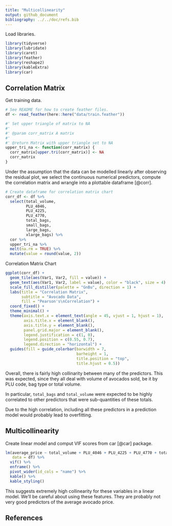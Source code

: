 ```yaml
---
title: "Multicollinearity"
output: github_document
bibliography: ../../doc/refs.bib
---
```


Load libraries.

```r
library(tidyverse)
library(lubridate)
library(caret)
library(feather)
library(reshape2)
library(kableExtra)
library(car)
```

## Correlation Matrix

Get training data.

```r
# See README for how to create feather files.
df <- read_feather(here::here("data/train.feather"))
```

```r
#' Set upper triangle of matrix to NA
#'
#' @param corr_matrix A matrix
#'
#' @return Matrix with upper triangle set to NA
upper_tri_na <- function(corr_matrix) {
  corr_matrix[upper.tri(corr_matrix)] <- NA
  corr_matrix
}
```

Under the assumption that the data can be modelled linearly after observing the residual plot, we select the continuous numerical predictors, compute the correlation matrix and wrangle into a plottable dataframe [@corr].

```r
# Create dataframe for correlation matrix chart
corr_df <- df %>% 
  select(total_volume, 
         PLU_4046, 
         PLU_4225, 
         PLU_4770, 
         total_bags, 
         small_bags, 
         large_bags, 
         xlarge_bags) %>% 
  cor %>% 
  upper_tri_na %>% 
  melt(na.rm = TRUE) %>% 
  mutate(value = round(value, 2))
```

Correlation Matrix Chart

```r
ggplot(corr_df) + 
  geom_tile(aes(Var1, Var2, fill = value)) +
  geom_text(aes(Var1, Var2, label = value), color = "black", size = 4) +
  scale_fill_distiller(palette = "GnBu", direction = 1) +
  labs(title = "Correlation Matrix",
       subtitle = "Avocado Data",
       fill = "Pearson's\nCorrelation") +
  coord_fixed() +
  theme_minimal() +
  theme(axis.text.x = element_text(angle = 45, vjust = 1, hjust = 1),
        axis.title.x = element_blank(),
        axis.title.y = element_blank(),
        panel.grid.major = element_blank(),
        legend.justification = c(1, 0),
        legend.position = c(0.55, 0.7),
        legend.direction = "horizontal") +
  guides(fill = guide_colorbar(barwidth = 7, 
                               barheight = 1,
                               title.position = "top", 
                               title.hjust = 0.5))
```

Overall, there is fairly high collinarity between many of the predictors. This was expected, since they all deal with volume of avocados sold, be it by PLU code, bag type or total volume.

In particular, `total_bags` and `total_volume` were expected to be highly correlated to other predictors that were sub-quantities of these totals.

Due to the high correlation, including all these predictors in a prediction model would probably lead to overfitting.

## Multicollinearity

Create linear model and comput VIF scores from car [@car] package.

```r
lm(average_price ~ total_volume + PLU_4046 + PLU_4225 + PLU_4770 + total_bags + small_bags + large_bags + xlarge_bags,
   data = df) %>% 
  vif() %>% 
  enframe() %>% 
  pivot_wider(id_cols = "name") %>% 
  kable() %>% 
  kable_styling()
```

This suggests extremely high collinearity for these variables in a linear model. We'll be careful about using these features. They are probably not very good predictors of the average avocado price.

## References
